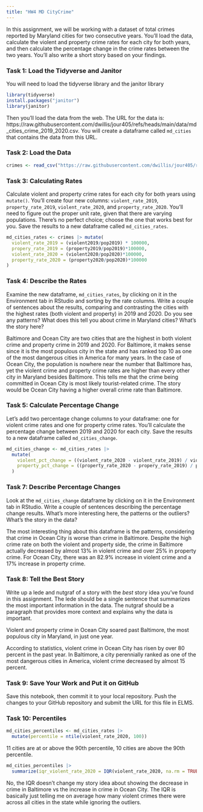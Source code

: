 ```yaml
---
title: "HW4 MD CityCrime"
---
```


In this assignment, we will be working with a dataset of total crimes reported by Maryland cities for two consecutive years. You'll load the data, calculate the violent and property crime rates for each city for both years, and then calculate the percentage change in the crime rates between the two years. You'll also write a short story based on your findings.

### Task 1: Load the Tidyverse and Janitor

You will need to load the tidyverse library and the janitor library

```r
library(tidyverse)
install.packages("janitor")
library(janitor)
```

Then you'll load the data from the web. The URL for the data is: https://raw.githubusercontent.com/dwillis/jour405/refs/heads/main/data/md_cities_crime_2019_2020.csv. You will create a dataframe called `md_cities` that contains the data from this URL.

### Task 2: Load the Data

```r
crimes <- read_csv("https://raw.githubusercontent.com/dwillis/jour405/refs/heads/main/data/md_cities_crime_2019_2020.csv")
```
### Task 3: Calculating Rates

Calculate violent and property crime rates for each city for both years using `mutate()`. You'll create four new columns: `violent_rate_2019`, `property_rate_2019`, `violent_rate_2020`, and `property_rate_2020`. You'll need to figure out the proper unit rate, given that there are varying populations. There's no perfect choice; choose the one that works best for you. Save the results to a new dataframe called `md_cities_rates`.

```r
md_cities_rates <- crimes |> mutate(
  violent_rate_2019 = (violent2019/pop2019) * 100000, 
  propery_rate_2019 = (property2019/pop2019)*100000, 
  violent_rate_2020 = (violent2020/pop2020)*100000, 
  property_rate_2020 = (property2020/pop2020)*100000
)
```

### Task 4: Describe the Rates

Examine the new dataframe, `md_cities_rates`, by clicking on it in the Environment tab in RStudio and sorting by the rate columns. Write a couple of sentences about the results, comparing and contrasting the cities with the highest rates (both violent and property) in 2019 and 2020. Do you see any patterns? What does this tell you about crime in Maryland cities? What's the story here?

Baltimore and Ocean City are two cities that are the highest in both violent crime and property crime in 2019 and 2020. For Baltimore, it makes sense since it is the most populous city in the state and has ranked top 10 as one of the most dangerous cities in America for many years. In the case of Ocean City, the population is nowhere near the number that Baltimore has, yet the violent crime and property crime rates are higher than every other city in Maryland besides Baltimore. This tells me that the crime being committed in Ocean City is most likely tourist-related crime. The story would be Ocean City having a higher overall crime rate than Baltimore.


### Task 5: Calculate Percentage Change

Let's add two percentage change columns to your dataframe: one for violent crime rates and one for property crime rates. You'll calculate the percentage change between 2019 and 2020 for each city. Save the results to a new dataframe called `md_cities_change`.

```r
md_cities_change <- md_cities_rates |> 
  mutate(
    violent_pct_change = ((violent_rate_2020 - violent_rate_2019) / violent_rate_2019) * 100,
    property_pct_change = ((property_rate_2020 - propery_rate_2019) / propery_rate_2019) * 100
  )

```

### Task 7: Describe Percentage Changes

Look at the `md_cities_change` dataframe by clicking on it in the Environment tab in RStudio. Write a couple of sentences describing the percentage change results. What's more interesting here, the patterns or the outliers? What's the story in the data?

The most interesting thing about this dataframe is the patterns, considering that crime in Ocean City is worse than crime in Baltimore. Despite the high crime rate on both the violent and property side, the crime in Baltimore actually decreased by almost 13% in violent crime and over 25% in property crime. For Ocean City, there was an 82.9% increase in violent crime and a 17% increase in property crime. 

### Task 8: Tell the Best Story

Write up a lede and nutgraf of a story with the _best_ story idea you've found in this assignment. The lede should be a single sentence that summarizes the most important information in the data. The nutgraf should be a paragraph that provides more context and explains why the data is important.

Violent and property crime in Ocean City soared past Baltimore, the most populous city in Maryland, in just one year.

According to statistics, violent crime in Ocean City has risen by over 80 percent in the past year. In Baltimore, a city perennially ranked as one of the most dangerous cities in America, violent crime decreased by almost 15 percent.

### Task 9: Save Your Work and Put it on GitHub

Save this notebook, then commit it to your local repository. Push the changes to your GitHub repository and submit the URL for this file in ELMS.

### Task 10: Percentiles
```r
md_cities_percentiles <- md_cities_rates |>
  mutate(percentile = ntile(violent_rate_2020, 100))

```

11 cities are at or above the 90th percentile, 10 cities are above the 90th percentile.

```r
md_cities_percentiles |>
  summarize(iqr_violent_rate_2020 = IQR(violent_rate_2020, na.rm = TRUE))


```
No, the IQR doesn't change my story idea about showing the decrease in crime in Baltimore vs the increase in crime in Ocean City. The IQR is basically just telling me on average how many violent crimes there were across all cities in the state while ignoring the outliers. 





